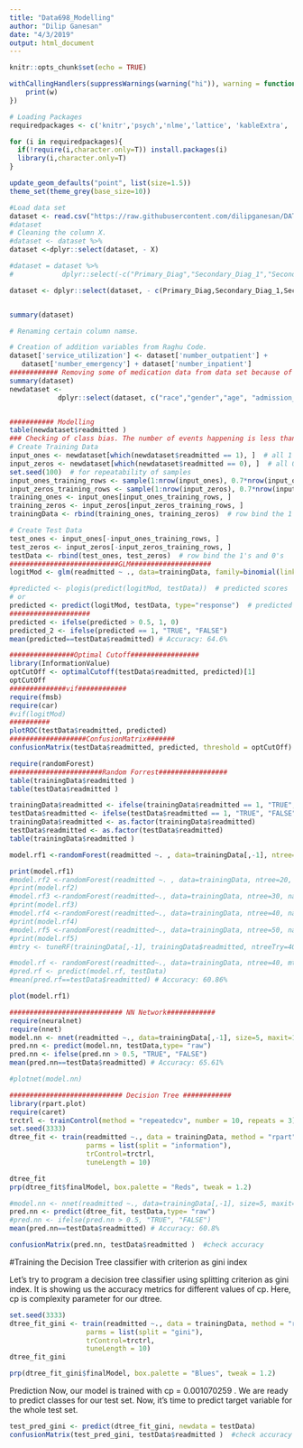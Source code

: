 ```yaml
---
title: "Data698_Modelling"
author: "Dilip Ganesan"
date: "4/3/2019"
output: html_document
---
```


```r
knitr::opts_chunk$set(echo = TRUE)

```



```r

withCallingHandlers(suppressWarnings(warning("hi")), warning = function(w) {
    print(w)
})

# Loading Packages
requiredpackages <- c('knitr','psych','nlme','lattice', 'kableExtra', 'psych', 'ggplot2', 'reshape2', 'corrplot', 'tidyr', 'dplyr',  'MASS', 'caret', 'pscl', 'lmtest', 'pROC', 'ROCR','tibble','leaps','MASS','magrittr','ggplot2','glmnet','faraway','choroplethr','gridExtra','grid','aod','randomForest','nnet','neuralnet','caret')

for (i in requiredpackages){
  if(!require(i,character.only=T)) install.packages(i)
  library(i,character.only=T)
}

update_geom_defaults("point", list(size=1.5))
theme_set(theme_grey(base_size=10))

```



```r
#Load data set
dataset <- read.csv("https://raw.githubusercontent.com/dilipganesan/DATA698/master/Cleaned_Data/Cleaned_DATA698_Dataset.csv")
#dataset
# Cleaning the column X. 
#dataset <- dataset %>% 
dataset <-dplyr::select(dataset, - X) 

#dataset = dataset %>%
#            dplyr::select(-c("Primary_Diag","Secondary_Diag_1","Secondary_Diag_2", #"Payment","diag_1","diag_2","diag_3", "DRG")) 

dataset <- dplyr::select(dataset, - c(Primary_Diag,Secondary_Diag_1,Secondary_Diag_2, Payment,diag_1,diag_2,diag_3, DRG ) )


summary(dataset)        

# Renaming certain column namse.

# Creation of addition variables from Raghu Code.
dataset['service_utilization'] <- dataset['number_outpatient'] + 
   dataset['number_emergency'] + dataset['number_inpatient']
############ Removing some of medication data from data set because of class imbalance.
summary(dataset)
newdataset <-
            dplyr::select(dataset, c("race","gender","age", "admission_type_id","discharge_disposition_id","admission_source_id","time_in_hospital", "num_lab_procedures","num_procedures","num_medications","number_outpatient","number_emergency","number_inpatient","number_diagnoses","max_glu_serum","A1Cresult","metformin","glimepiride","glipizide","glyburide","pioglitazone","rosiglitazone","insulin","change","service_utilization","diabetesMed","readmitted","primarydiagclass","secondarydiagclass_1","tertiarydiagclass_1","DRGClassification")) 


########### Modelling
table(newdataset$readmitted )
### Checking of class bias. The number of events happening is less than events not happening. So for prepartion of dataset to be careful.
# Create Training Data
input_ones <- newdataset[which(newdataset$readmitted == 1), ]  # all 1's
input_zeros <- newdataset[which(newdataset$readmitted == 0), ]  # all 0's
set.seed(100)  # for repeatability of samples
input_ones_training_rows <- sample(1:nrow(input_ones), 0.7*nrow(input_ones))  # 1's for training
input_zeros_training_rows <- sample(1:nrow(input_zeros), 0.7*nrow(input_ones))  # 0's for training. Pick as many 0's as 1's
training_ones <- input_ones[input_ones_training_rows, ]  
training_zeros <- input_zeros[input_zeros_training_rows, ]
trainingData <- rbind(training_ones, training_zeros)  # row bind the 1's and 0's 

# Create Test Data
test_ones <- input_ones[-input_ones_training_rows, ]
test_zeros <- input_zeros[-input_zeros_training_rows, ]
testData <- rbind(test_ones, test_zeros)  # row bind the 1's and 0's 
###########################GLM####################
logitMod <- glm(readmitted ~ ., data=trainingData, family=binomial(link="logit"))

#predicted <- plogis(predict(logitMod, testData))  # predicted scores
# or
predicted <- predict(logitMod, testData, type="response")  # predicted scores
####################
predicted <- ifelse(predicted > 0.5, 1, 0)
predicted_2 <- ifelse(predicted == 1, "TRUE", "FALSE")
mean(predicted==testData$readmitted) # Accuracy: 64.6%

################Optimal Cutoff#################
library(InformationValue)
optCutOff <- optimalCutoff(testData$readmitted, predicted)[1] 
optCutOff
##############vif############
require(fmsb)
require(car)
#vif(logitMod)
##########
plotROC(testData$readmitted, predicted)
###################ConfusionMatrix#######
confusionMatrix(testData$readmitted, predicted, threshold = optCutOff)
```


```r
require(randomForest)
#######################Random Forrest#################
table(trainingData$readmitted )
table(testData$readmitted )

trainingData$readmitted <- ifelse(trainingData$readmitted == 1, "TRUE", "FALSE")
testData$readmitted <- ifelse(testData$readmitted == 1, "TRUE", "FALSE")
trainingData$readmitted <- as.factor(trainingData$readmitted)
testData$readmitted <- as.factor(testData$readmitted)
table(trainingData$readmitted )

model.rf1 <-randomForest(readmitted ~. , data=trainingData[,-1], ntree=10, na.action=na.exclude, importance=T,proximity=T) 

print(model.rf1) 
#model.rf2 <-randomForest(readmitted ~. , data=trainingData, ntree=20, na.action=na.exclude, importance=T,proximity=T) 
#print(model.rf2) 
#model.rf3 <-randomForest(readmitted~., data=trainingData, ntree=30, na.action=na.exclude, importance=T,proximity=T) 
#print(model.rf3) 
#model.rf4 <-randomForest(readmitted~., data=trainingData, ntree=40, na.action=na.exclude, importance=T,proximity=T) 
#print(model.rf4) 
#model.rf5 <-randomForest(readmitted~., data=trainingData, ntree=50, na.action=na.exclude, importance=T,proximity=T) 
#print(model.rf5) 
#mtry <- tuneRF(trainingData[,-1], trainingData$readmitted, ntreeTry=40,stepFactor=1.5, improve=0.01, trace=TRUE, plot=TRUE)

#model.rf <- randomForest(readmitted~., data=trainingData, ntree=40, mtry = 8, na.action=na.exclude, importance=T,proximity=T)
#pred.rf <- predict(model.rf, testData)
#mean(pred.rf==testData$readmitted) # Accuracy: 60.86%

plot(model.rf1)


```

```r
############################ NN Network############
require(neuralnet)
require(nnet)
model.nn <- nnet(readmitted ~., data=trainingData[,-1], size=5, maxit=1000)
pred.nn <- predict(model.nn, testData,type= "raw")
pred.nn <- ifelse(pred.nn > 0.5, "TRUE", "FALSE")
mean(pred.nn==testData$readmitted) # Accuracy: 65.61%

#plotnet(model.nn)

```


```r
############################ Decision Tree ############
library(rpart.plot)
require(caret)
trctrl <- trainControl(method = "repeatedcv", number = 10, repeats = 3)
set.seed(3333)
dtree_fit <- train(readmitted ~., data = trainingData, method = "rpart",
                   parms = list(split = "information"),
                   trControl=trctrl,
                   tuneLength = 10)

dtree_fit
prp(dtree_fit$finalModel, box.palette = "Reds", tweak = 1.2)

#model.nn <- nnet(readmitted ~., data=trainingData[,-1], size=5, maxit=1000)
pred.nn <- predict(dtree_fit, testData,type= "raw")
#pred.nn <- ifelse(pred.nn > 0.5, "TRUE", "FALSE")
mean(pred.nn==testData$readmitted) # Accuracy: 60.8%

confusionMatrix(pred.nn, testData$readmitted )  #check accuracy

```


#Training the Decision Tree classifier with criterion as gini index

Let's try to program a decision tree classifier using splitting criterion as gini  index. It is showing us the accuracy metrics for different values of cp. Here, cp is complexity parameter for our dtree.

```r
set.seed(3333)
dtree_fit_gini <- train(readmitted ~., data = trainingData, method = "rpart",
                   parms = list(split = "gini"),
                   trControl=trctrl,
                   tuneLength = 10)
dtree_fit_gini

prp(dtree_fit_gini$finalModel, box.palette = "Blues", tweak = 1.2)

```

Prediction
Now, our model is trained with cp = 0.001070259 . We are ready to predict classes for our test set.
Now, it's time to predict target variable for the whole test set.

```r

test_pred_gini <- predict(dtree_fit_gini, newdata = testData)
confusionMatrix(test_pred_gini, testData$readmitted )  #check accuracy

```

